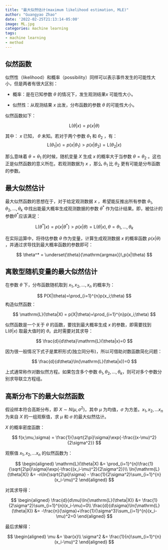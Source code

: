 ```yaml
---
title: "最大似然估计(maximum likelihood estimation, MLE)"
author: "Guangyao Zhao"
date: '2022-02-25T21:13:14-05:00'
image: ML.jpg
categories: machine learning
tags:
- machine learning
- method
---
```




## 似然函数

似然性（likelihood）和概率（possibility）同样可以表示事件发生的可能性大小，但是两者有很大区别：

- 概率：是在已知参数 $\theta$ 的情况下，发生观测结果$x$ 可能性大小。

- 似然性：从观测结果 $x$ 出发，分布函数的参数 $\theta$ 的可能性大小。


似然函数如下：

$$
\mathrm{L}(\theta|x)=p(x|\theta)
$$

其中： $x$ 已知， $\theta$ 未知。若对于两个参数 $\theta_1$ 和 $\theta_2$ ，有： 
$$
\mathrm{L}(\theta_1|x)=p(x|\theta_1) > p(x|\theta_2) = \mathrm{L}(\theta_2|x)
$$

那么意味着 $\theta=\theta_1$ 的时候，随机变量 $X$ 生成 $x$ 的概率大于当参数 $\theta=\theta_2$ 。这也正是似然函数的意义所在。若观测数据为 $x$ ，那么 $\theta_1$ 比 $\theta_2$ 更有可能是分布函数的参数。

## 最大似然估计

最大似然函数的思想在于，对于给定观测数据 $x$ ，希望能反推出所有参数 $\theta_1,\theta_2,...,\theta_k$ 中找出能最大概率生成观测数据的参数 $\theta^*$ 作为估计结果。即，被估计的参数$\theta^*$应该满足： 

$$
\mathrm{L}(\theta^*|x)=p(x|\theta^*) > p(x|\theta) = \mathrm{L}(\theta|x),\theta=\theta_1,...,\theta_k
$$ 

在实际运算中，将待估参数 $\theta$ 作为变量，计算生成观测数据 $x$ 的概率函数 $p(x|\theta)$ ，并通过求导找到最大概率函数的参数即可： 

$$
\theta^* = \underset{\theta}{\mathrm{argmax}}\,p(x|\theta)
$$

## 离散型随机变量的最大似然估计

在参数 $\theta$ 下，分布函数随机取到 $x_1,x_2,...,x_n$ 的概率为： 

$$
 P(X|\theta)=\prod_{i=1}^{n}p(x_i;\theta)
$$ 
构造似然函数： 

$$
 \mathrm{L}(\theta|X) = p(X|\theta)=\prod_{i=1}^{n}p(x_i;\theta)
$$ 
 
似然函数是一个关于 $\theta$ 的函数，要找到最大概率生成 $x$ 的参数，即需要找到 $\mathrm{L}(\theta|x)$ 取最大值时的 $\theta$。此时需要对其求导： 

$$
 \frac{d}{d\theta}\mathrm{L}(\theta|x)=0
$$ 

因为很一般情况下式子是累积形式(独立同分布)，所以可借助对数函数简化问题： 

$$
 \frac{d}{d\theta}\ln(\mathrm{L}(\theta|x))=0
$$ 

上式通常称作对数似然方程。如果包含多个参数 $\theta_1, \theta_2,...,\theta_k$，则可对多个参数分别求导联立方程组。

## 高斯分布下的最大似然函数

假设样本符合高斯分布，即 $X\sim N(\mu,\sigma^2)$，其中 $\mu$ 为均值，$\sigma$ 为方差。$x_1,x_2,...x_n$ 为来自 $X$ 的一组观察值，求 $\mu$ 和 $\sigma$ 的最大似然估计。

$X$ 的概率密度函数： 

$$
f(x;\mu,\sigma) = \frac{1}{\sqrt{2\pi}\sigma}\exp{-\frac{(x-\mu)^2}{2\sigma^2}}
$$

观察值 $x_1,x_2,...x_n$ 的似然函数为： 

$$
\begin{aligned}
\mathrm{L}(\theta|X) &= \prod_{i=1}^{n}\frac{1}{\sqrt{2\pi}\sigma}\exp{-\frac{(x_i-\mu)^2}{2\sigma^2}}\\
\ln{\mathrm{L}(\theta|X)} &= -n\ln{\sqrt{2\pi}\sigma} - \frac{1}{2\sigma^2}\sum_{i=1}^{n}(x_i-\mu)^2
\end{aligned}
$$

对其求导得： 

$$
\begin{aligned}
\frac{d}{d\mu}\ln{\mathrm{L}(\theta|X)} &= \frac{1}{2\sigma^2}\sum_{i=1}^{n}(x_i-\mu)=0\\
\frac{d}{d\sigma}\ln{\mathrm{L}(\theta|X)} &= -\frac{n}{\sigma}+\frac{1}{\sigma^3}\sum_{i=1}^{n}(x_i-\mu)^2=0
\end{aligned}
$$ 

最后求解得： 

$$
\begin{aligned}
\mu &= \bar{x}\\
\sigma^2 &= \frac{1}{n}\sum_{i=1}^{n}(x_i-\mu)^2
\end{aligned}
$$